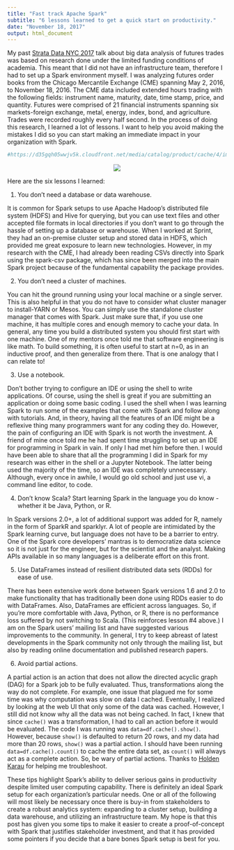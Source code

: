 ```yaml
---
title: "Fast track Apache Spark"
subtitle: "6 lessons learned to get a quick start on productivity."
date: "November 18, 2017"
output: html_document
---
```

  
My past [Strata Data NYC 2017](https://conferences.oreilly.com/strata/strata-ny/public/schedule/speaker/272676) talk about big data analysis of futures trades was based on research done under the limited funding conditions of academia. This meant that I did not have an infrastructure team, therefore I had to set up a Spark environment myself. I was analyzing futures order books from the Chicago Mercantile Exchange (CME) spanning May 2, 2016, to November 18, 2016. The CME data included extended hours trading with the following fields: instrument name, maturity, date, time stamp, price, and quantity. Futures were comprised of 21 financial instruments spanning six markets-foreign exchange, metal, energy, index, bond, and agriculture. Trades were recorded roughly every half second. In the process of doing this research, I learned a lot of lessons. I want to help you avoid making the mistakes I did so you can start making an immediate impact in your organization with Spark. 

```r
#https://d35gqh05wwjv5k.cloudfront.net/media/catalog/product/cache/4/image/85e4522595efc69f496374d01ef2bf13/1421082531/r/e/reflective-traffic-reminder-signs-wrong-way-go-back-l7197-lg.jpg
```

<center>
![](https://images.roadtrafficsigns.com/img/lg/K/Wrong-Way-Go-Back-Sign-K-7425.gif)  
</center>

Here are the six lessons I learned:  

1. You don't need a database or data warehouse. 

It is common for Spark setups to use Apache Hadoop's distributed file system (HDFS) and Hive for querying, but you can use text files and other accepted file formats in local directories if you don't want to go through the hassle of setting up a database or warehouse. When I worked at Sprint, they had an on-premise cluster setup and stored data in HDFS, which provided me great exposure to learn new technologies. However, in my research with the CME, I had already been reading CSVs directly into Spark using the spark-csv package, which has since been merged into the main Spark project because of the fundamental capability the package provides.  

2. You don't need a cluster of machines. 

You can hit the ground running using your local machine or a single server. This is also helpful in that you do not have to consider what cluster manager to install-YARN or Mesos. You can simply use the standalone cluster manager that comes with Spark. Just make sure that, if you use one machine, it has multiple cores and enough memory to cache your data. In general, any time you build a distributed system you should first start with one machine. One of my mentors once told me that software engineering is like math. To build something, it is often useful to start at n=0, as in an inductive proof, and then generalize from there. That is one analogy that I can relate to!  

3. Use a notebook. 

Don't bother trying to configure an IDE or using the shell to write applications. Of course, using the shell is great if you are submitting an application or doing some basic coding. I used the shell when I was learning Spark to run some of the examples that come with Spark and follow along with tutorials. And, in theory, having all the features of an IDE might be a reflexive thing many programmers want for any coding they do. However, the pain of configuring an IDE with Spark is not worth the investment. A friend of mine once told me he had spent time struggling to set up an IDE for programming in Spark in vain. If only I had met him before then. I would have been able to share that all the programming I did in Spark for my research was either in the shell or a Jupyter Notebook. The latter being used the majority of the time, so an IDE was completely unnecessary. Although, every once in awhile, I would go old school and just use vi, a command line editor, to code.  

4. Don't know Scala? Start learning Spark in the language you do know - whether it be Java, Python, or R. 

In Spark versions 2.0+, a lot of additional support was added for R, namely in the form of SparkR and sparklyr. A lot of people are intimidated by the Spark learning curve, but language does not have to be a barrier to entry. One of the Spark core developers' mantras is to democratize data science so it is not just for the engineer, but for the scientist and the analyst. Making APIs available in so many languages is a deliberate effort on this front.  

5. Use DataFrames instead of resilient distributed data sets (RDDs) for ease of use. 

There has been extensive work done between Spark versions 1.6 and 2.0 to make functionality that has traditionally been done using RDDs easier to do with DataFrames. Also, DataFrames are efficient across languages. So, if you're more comfortable with Java, Python, or R, there is no performance loss suffered by not switching to Scala. (This reinforces lesson #4 above.) I am on the Spark users' mailing list and have suggested various improvements to the community. In general, I try to keep abreast of latest developments in the Spark community not only through the mailing list, but also by reading online documentation and published research papers.  

6. Avoid partial actions. 

A partial action is an action that does not allow the directed acyclic graph (DAG) for a Spark job to be fully evaluated. Thus, transformations along the way do not complete. For example, one issue that plagued me for some time was why computation was slow on data I cached. Eventually, I realized by looking at the web UI that only some of the data was cached. However, I still did not know why all the data was not being cached. In fact, I knew that since `cache()` was a transformation, I had to call an action before it would be evaluated. The code I was running was `data=df.cache().show()`. However, because `show()` is defaulted to return 20 rows, and my data had more than 20 rows, `show()` was a partial action. I should have been running `data=df.cache().count()` to cache the entire data set, as `count()` will always act as a complete action. So, be wary of partial actions. Thanks to [Holden Karau](https://www.amazon.com/Holden-Karau/e/B00G4JS6IO/ref=ntt_dp_epwbk_0) for helping me troubleshoot.  

These tips highlight Spark's ability to deliver serious gains in productivity despite limited user computing capability. There is definitely an ideal Spark setup for each organization's particular needs. One or all of the following will most likely be necessary once there is buy-in from stakeholders to create a robust analytics system: expanding to a cluster setup, building a data warehouse, and utilizing an infrastructure team. My hope is that this post has given you some tips to make it easier to create a proof-of-concept with Spark that justifies stakeholder investment, and that it has provided some pointers if you decide that a bare bones Spark setup is best for you.